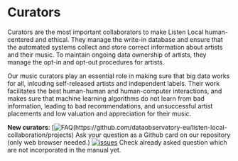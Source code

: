 # Curators {#curators}

Curators are the most important collaborators to make Listen Local human-centered and ethical. They manage the write-in database and ensure that the automated systems collect and store correct information about artists and their music. To maintain ongoing data ownership of artists, they manage the opt-in and opt-out procedures for artists.

Our music curators play an essential role in making sure that big data works for all, inlcuding self-released artists and independent labels. Their work facilitates the best human-human and human-computer interactions, and makes sure that machine learning algorithms do not learn from bad information, leading to bad recommendations, and unsuccessful artist placements and low valuation and appreciation for their music.

**New curators**:
[![FAQ](https://img.shields.io/badge/Developd%20by-Listen%20Local-blue.svg)(https://github.com/dataobservatory-eu/listen-local-collaboration/projects) Ask your question as a Github card on our repository (only web browser needed.)
[![issues](https://img.shields.io/github/issues/dataobservatory-eu/listen-local-collaboration?label=open)](https://github.com/dataobservatory-eu/listen-local-collaboration/issues) Check already asked question which are not incorporated in the manual yet.